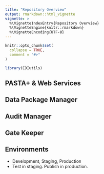 ```yaml
---
title: "Repository Overview"
output: rmarkdown::html_vignette
vignette: >
  %\VignetteIndexEntry{Repository Overview}
  %\VignetteEngine{knitr::rmarkdown}
  %\VignetteEncoding{UTF-8}
---
```


```r
knitr::opts_chunk$set(
  collapse = TRUE,
  comment = "#>"
)
```

```r
library(EDIutils)
```

## PASTA+ & Web Services

## Data Package Manager

## Audit Manager

## Gate Keeper

## Environments
- Development, Staging, Production
- Test in staging. Publish in production.